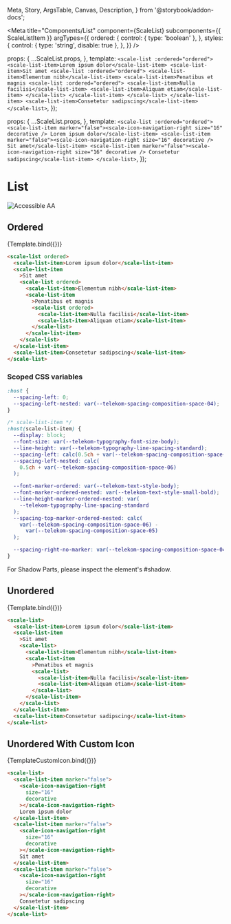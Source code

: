   Meta,
  Story,
  ArgsTable,
  Canvas,
  Description,
} from '@storybook/addon-docs';

<Meta
  title="Components/List"
  component={ScaleList}
  subcomponents={{ ScaleListItem }}
  argTypes={{
    ordered: {
      control: { type: 'boolean' },
    },
    styles: {
      control: { type: 'string', disable: true },
    },
  }}
/>

  props: {
    ...ScaleList.props,
  },
  template: `
    <scale-list :ordered="ordered">
      <scale-list-item>Lorem ipsum dolor</scale-list-item>
      <scale-list-item>Sit amet
        <scale-list :ordered="ordered">
          <scale-list-item>Elementum nibh</scale-list-item>
          <scale-list-item>Penatibus et magnis
            <scale-list :ordered="ordered">
              <scale-list-item>Nulla facilisi</scale-list-item>
              <scale-list-item>Aliquam etiam</scale-list-item>
            </scale-list>
          </scale-list-item>
        </scale-list>
      </scale-list-item>
      <scale-list-item>Consetetur sadipscing</scale-list-item>
    </scale-list>
  `,
});

  props: {
    ...ScaleList.props,
  },
  template: `
    <scale-list :ordered="ordered">
      <scale-list-item marker="false"><scale-icon-navigation-right size="16" decorative /> Lorem ipsum dolor</scale-list-item>
      <scale-list-item marker="false"><scale-icon-navigation-right size="16" decorative /> Sit amet</scale-list-item>
      <scale-list-item marker="false"><scale-icon-navigation-right size="16" decorative /> Consetetur sadipscing</scale-list-item>
    </scale-list>
  `,
});

<div
  style={{
    display: 'inline-flex',
    alignItems: 'center',
    justifyContent: 'space-between',
    width: '100%',
  }}
>
  <h1>List</h1>
  <img src="assets/aa.png" alt="Accessible AA" />
</div>

## Ordered

<Canvas withSource="none">
  <Story name="Ordered" args={{ ordered: true }}>
    {Template.bind({})}
  </Story>
</Canvas>

<ArgsTable story="Ordered" />

```html
<scale-list ordered>
  <scale-list-item>Lorem ipsum dolor</scale-list-item>
  <scale-list-item
    >Sit amet
    <scale-list ordered>
      <scale-list-item>Elementum nibh</scale-list-item>
      <scale-list-item
        >Penatibus et magnis
        <scale-list ordered>
          <scale-list-item>Nulla facilisi</scale-list-item>
          <scale-list-item>Aliquam etiam</scale-list-item>
        </scale-list>
      </scale-list-item>
    </scale-list>
  </scale-list-item>
  <scale-list-item>Consetetur sadipscing</scale-list-item>
</scale-list>
```

### Scoped CSS variables

```css
:host {
  --spacing-left: 0;
  --spacing-left-nested: var(--telekom-spacing-composition-space-04);
}

/* scale-list-item */
:host(scale-list-item) {
  --display: block;
  --font-size: var(--telekom-typography-font-size-body);
  --line-height: var(--telekom-typography-line-spacing-standard);
  --spacing-left: calc(0.5ch + var(--telekom-spacing-composition-space-07));
  --spacing-left-nested: calc(
    0.5ch + var(--telekom-spacing-composition-space-06)
  );

  --font-marker-ordered: var(--telekom-text-style-body);
  --font-marker-ordered-nested: var(--telekom-text-style-small-bold);
  --line-height-marker-ordered-nested: var(
    --telekom-typography-line-spacing-standard
  );
  --spacing-top-marker-ordered-nested: calc(
    var(--telekom-spacing-composition-space-06) -
      var(--telekom-spacing-composition-space-05)
  );

  --spacing-right-no-marker: var(--telekom-spacing-composition-space-04);
}
```

For Shadow Parts, please inspect the element's #shadow.

## Unordered

<Canvas withSource="none">
  <Story name="Unordered" args={{ ordered: false }}>
    {Template.bind({})}
  </Story>
</Canvas>

```html
<scale-list>
  <scale-list-item>Lorem ipsum dolor</scale-list-item>
  <scale-list-item
    >Sit amet
    <scale-list>
      <scale-list-item>Elementum nibh</scale-list-item>
      <scale-list-item
        >Penatibus et magnis
        <scale-list>
          <scale-list-item>Nulla facilisi</scale-list-item>
          <scale-list-item>Aliquam etiam</scale-list-item>
        </scale-list>
      </scale-list-item>
    </scale-list>
  </scale-list-item>
  <scale-list-item>Consetetur sadipscing</scale-list-item>
</scale-list>
```

## Unordered With Custom Icon

<Canvas withSource="none">
  <Story name="Unordered With Custom Icon" args={{ ordered: false }}>
    {TemplateCustomIcon.bind({})}
  </Story>
</Canvas>

```html
<scale-list>
  <scale-list-item marker="false">
    <scale-icon-navigation-right
      size="16"
      decorative
    ></scale-icon-navigation-right>
    Lorem ipsum dolor
  </scale-list-item>
  <scale-list-item marker="false">
    <scale-icon-navigation-right
      size="16"
      decorative
    ></scale-icon-navigation-right>
    Sit amet
  </scale-list-item>
  <scale-list-item marker="false">
    <scale-icon-navigation-right
      size="16"
      decorative
    ></scale-icon-navigation-right>
    Consetetur sadipscing
  </scale-list-item>
</scale-list>
```
